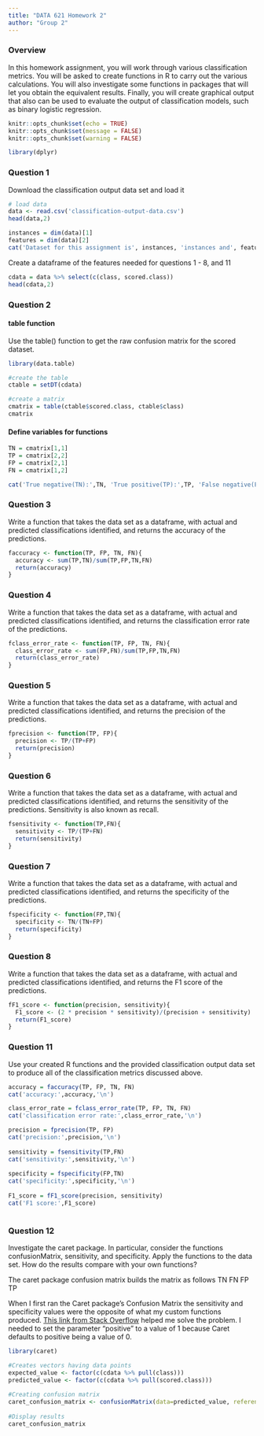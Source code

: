 ```yaml
---
title: "DATA 621 Homework 2"
author: "Group 2"
---
```


### Overview
In this homework assignment, you will work through various classification metrics. You will be asked to create functions in R to carry out the various calculations. You will also investigate some functions in packages that will let you obtain the equivalent results. Finally, you will create graphical output that also can be used to evaluate the output of classification models, such as binary logistic regression.

```r
knitr::opts_chunk$set(echo = TRUE)
knitr::opts_chunk$set(message = FALSE)
knitr::opts_chunk$set(warning = FALSE)
```

```r
library(dplyr)
```

### Question 1
Download the classification output data set and load it
```r
# load data
data <- read.csv('classification-output-data.csv')
head(data,2)
```

```r
instances = dim(data)[1]
features = dim(data)[2]
cat('Dataset for this assignment is', instances, 'instances and', features, 'features')
```

Create a dataframe of the features needed for questions 1 - 8, and 11
```r
cdata = data %>% select(c(class, scored.class))
head(cdata,2)
```

### Question 2
#### table function
Use the table() function to get the raw confusion matrix for the scored dataset.
```r
library(data.table)

#create the table
ctable = setDT(cdata)

#create a matrix
cmatrix = table(ctable$scored.class, ctable$class)
cmatrix
```

#### Define variables for functions
```r

TN = cmatrix[1,1]
TP = cmatrix[2,2]
FP = cmatrix[2,1]
FN = cmatrix[1,2]

cat('True negative(TN):',TN, 'True positive(TP):',TP, 'False negative(FN):',FN, 'False positive(FP):',FP)
```

### Question 3
Write a function that takes the data set as a dataframe, with actual and predicted classifications identified, and returns the accuracy of the predictions.

```r
faccuracy <- function(TP, FP, TN, FN){
  accuracy <- sum(TP,TN)/sum(TP,FP,TN,FN)
  return(accuracy)
}
```

### Question 4
Write a function that takes the data set as a dataframe, with actual and predicted classifications identified, and returns the classification error rate of the predictions.

```r
fclass_error_rate <- function(TP, FP, TN, FN){
  class_error_rate <- sum(FP,FN)/sum(TP,FP,TN,FN)
  return(class_error_rate)
}
```

### Question 5
Write a function that takes the data set as a dataframe, with actual and predicted classifications identified, and returns the precision of the predictions.

```r
fprecision <- function(TP, FP){
  precision <- TP/(TP+FP)
  return(precision)
}
```

### Question 6
Write a function that takes the data set as a dataframe, with actual and predicted classifications identified, and returns the sensitivity of the predictions. Sensitivity is also known as recall.

```r
fsensitivity <- function(TP,FN){
  sensitivity <- TP/(TP+FN)
  return(sensitivity)
}
```

### Question 7
Write a function that takes the data set as a dataframe, with actual and predicted classifications identified, and returns the specificity of the predictions.

```r
fspecificity <- function(FP,TN){
  specificity <- TN/(TN+FP)
  return(specificity)
}
```

### Question 8
Write a function that takes the data set as a dataframe, with actual and predicted classifications identified, and returns the F1 score of the predictions.

```r
fF1_score <- function(precision, sensitivity){
  F1_score <- (2 * precision * sensitivity)/(precision + sensitivity)
  return(F1_score)
}

```

### Question 11
Use your created R functions and the provided classification output data set to produce all of the classification metrics discussed above.

```r
accuracy = faccuracy(TP, FP, TN, FN)
cat('accuracy:',accuracy,'\n')

class_error_rate = fclass_error_rate(TP, FP, TN, FN)
cat('classification error rate:',class_error_rate,'\n')

precision = fprecision(TP, FP)
cat('precision:',precision,'\n')
  
sensitivity = fsensitivity(TP,FN)
cat('sensitivity:',sensitivity,'\n')
  
specificity = fspecificity(FP,TN)
cat('specificity:',specificity,'\n')
  
F1_score = fF1_score(precision, sensitivity)
cat('F1 score:',F1_score)
  
```

### Question 12
Investigate the caret package. In particular, consider the functions confusionMatrix, sensitivity, and specificity. Apply the functions to the data set. How do the results compare with your own functions?

The caret package confusion matrix builds the matrix as follows
TN   FN
FP   TP

When I first ran the Caret package's Confusion Matrix the sensitivity and specificity values were the opposite of what my custom functions produced. [This link from Stack Overflow](https://stackoverflow.com/questions/62794736/caret-confusionmatrix-measures-are-wrong) helped me solve the problem.  I needed to set the parameter "positive" to a value of 1 because Caret defaults to positive being a value of 0.
```r
library(caret)

#Creates vectors having data points
expected_value <- factor(c(cdata %>% pull(class)))
predicted_value <- factor(c(cdata %>% pull(scored.class)))
 
#Creating confusion matrix
caret_confusion_matrix <- confusionMatrix(data=predicted_value, reference = expected_value, positive='1')
 
#Display results 
caret_confusion_matrix
```

